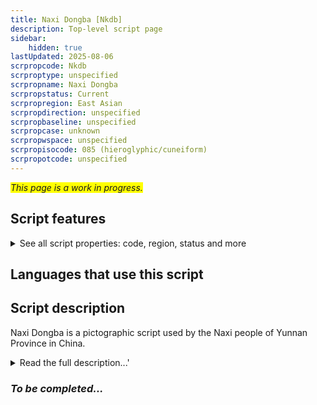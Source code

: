 ```yaml
---
title: Naxi Dongba [Nkdb]
description: Top-level script page
sidebar:
    hidden: true
lastUpdated: 2025-08-06
scrpropcode: Nkdb
scrproptype: unspecified
scrpropname: Naxi Dongba
scrpropstatus: Current
scrpropregion: East Asian
scrpropdirection: unspecified
scrpropbaseline: unspecified
scrpropcase: unknown
scrpropwspace: unspecified
scrpropisocode: 085 (hieroglyphic/cuneiform)
scrpropotcode: unspecified
---
```


<span style='background-color:yellow'>_This page is a work in progress._</span>


## Script features

<details>
<summary> See all script properties: code, region, status and more</summary>
<ScriptInfo />
</details>

## Languages that use this script

<WsList script='Nkdb' wsMax='5' />

## Script description

Naxi Dongba is a pictographic script used by the Naxi people of Yunnan Province in China.

<details><summary>Read the full description...'</summary>_Not yet available._</details>

### _To be completed..._


